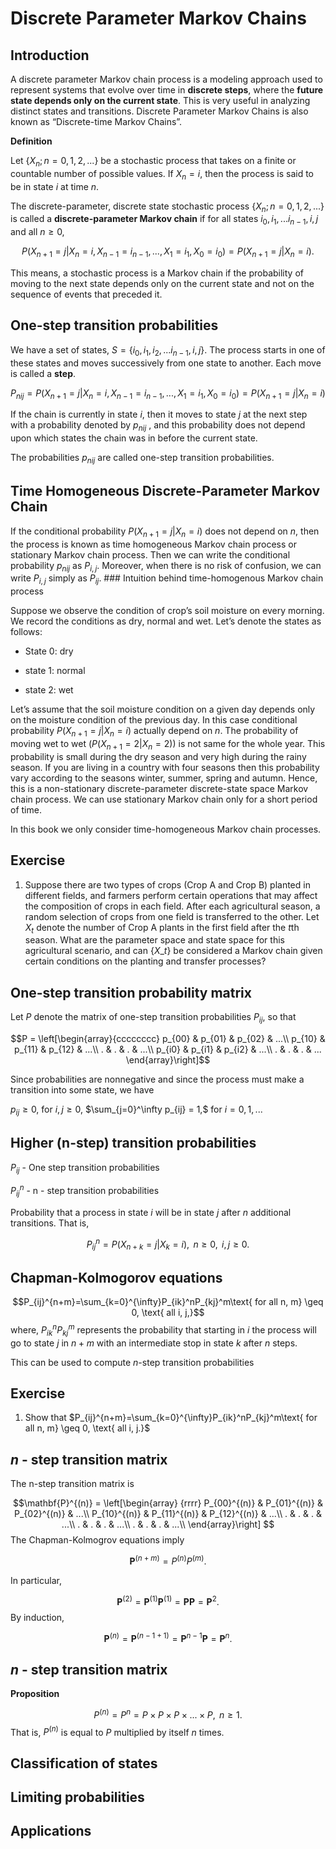 # Discrete Parameter Markov Chains

## Introduction

A discrete parameter Markov chain process is a modeling approach used to represent systems that evolve over time in **discrete steps**, where the **future state depends only on the current state**. This is very useful in analyzing distinct states and transitions. Discrete Parameter Markov Chains is also known as "Discrete-time Markov Chains".    

**Definition**

Let $\{X_n; n = 0, 1, 2, ...\}$ be a stochastic process that takes on a finite or countable number of possible values. If $X_n=i,$ then the process is said to be in state $i$ at time $n$.

The discrete-parameter, discrete state stochastic process $\{X_n; n=0, 1, 2,...\}$ is called a **discrete-parameter Markov chain** if for all states $i_0, i_1,...i_{n-1}, i, j$ and all $n \geq 0$,



$$P(X_{n+1}=j|X_n=i, X_{n-1}=i_{n-1}, ..., X_1=i_1, X_0=i_0) = P(X_{n+1}=j|X_n=i).$$


<!--This means, for a Markov
chain, the conditional distribution of any **future state** $X_{n+1}$, given the **past states**
$X_0, X_1,...X_{n-1}$ and the **present state** $X_n$, is independent of the past states and depends only on the present state.-->

This means, a stochastic process is a Markov chain if the probability of moving to the next state depends only on the current state and not on the sequence of events that preceded it.

## One-step transition probabilities


We have a set of states, $S = \{i_0, i_1, i_2,...i_{n-1}, i, j\}$. The process starts in one of these states and moves successively from one state to another. Each move is called a **step**.


$P_{nij} = P(X_{n+1}=j|X_n=i, X_{n-1}=i_{n-1}, ..., X_1=i_1, X_0=i_0) = P(X_{n+1}=j|X_n=i)$


If the chain is currently in state $i$, then
it moves to state $j$ at the next step with a probability denoted by $p_{nij}$ , and this
probability does not depend upon which states the chain was in before the current state.

The probabilities $p_{nij}$ are called one-step transition probabilities.

## Time Homogeneous Discrete-Parameter Markov Chain

If the conditional probability $P(X_{n+1}=j|X_n=i)$ does not depend on $n$, then the process is known as time homogeneous Markov chain process or stationary Markov chain process. Then we can write the conditional probability $p_{nij}$ as $P_{i,j}$. Moreover, when there is no risk of confusion, 
we can write $P_{i,j}$ simply as $P_{ij}$. 
### Intuition behind time-homogenous Markov chain process

Suppose we observe the condition of crop's soil moisture on every morning. We record the conditions as dry, normal and wet. Let's denote the states as follows:

- State 0: dry 

- state 1: normal 

- state 2: wet

Let's assume that the soil moisture condition on a given day depends only on the moisture condition of the previous day. In this case conditional probability $P(X_{n+1}=j|X_n=i)$ actually depend on $n$. The probability of moving wet to wet ($P(X_{n+1}=2|X_n=2)$) is not same for the whole year. This probability is small during the dry season and very high during the rainy season. If you are living in a country with four seasons then this probability vary according to the seasons winter, summer, spring and autumn. Hence, this is a non-stationary discrete-parameter discrete-state space Markov chain process. We can use stationary Markov chain only for a short period of time. 

In this book we only consider time-homogeneous Markov chain processes.

## Exercise 

1. Suppose there are two types of crops (Crop A and Crop B) planted in different fields, and farmers perform certain operations that may affect the composition of crops in each field. After each agricultural season, a random selection of crops from one field is transferred to the other. Let $X_t$ denote the number of Crop A plants in the first field after the $t$th season. What are the parameter space and state space for this agricultural scenario, and can $\{X\_t\}$ be considered a Markov chain given certain conditions on the planting and transfer processes?

## One-step transition probability matrix

Let $P$ denote the matrix of one-step transition probabilities $P_{ij}$, so that

$$P = \left[\begin{array}{cccccccc}
p_{00} & p_{01} & p_{02} & ...\\
p_{10} & p_{11} & p_{12} & ...\\
. & . & . & ...\\
p_{i0} & p_{i1} & p_{i2} & ...\\
. & . & . & ...
\end{array}\right]$$

Since probabilities are nonnegative and since
the process must make a transition into some state, we have

$p_{ij} \geq 0,$ for $i, j \geq 0$, $\sum_{j=0}^\infty p_{ij} = 1,$ for $i = 0, 1, ...$

## Higher (n-step) transition probabilities 

$P_{ij}$ - One step transition probabilities

$P^n_{ij}$ - n - step transition probabilities

Probability that a process in state $i$ will be in state $j$ after $n$ additional transitions. That is,

$$P^n_{ij}=P(X_{n+k}=j|X_k=i), \text{ } n\geq 0, \text{ }i, j \geq 0.$$

## Chapman-Kolmogorov equations

$$P_{ij}^{n+m}=\sum_{k=0}^{\infty}P_{ik}^nP_{kj}^m\text{ for all n, m} \geq 0, \text{ all i, j,}$$
where, $P^n_{ik}P^m_{kj}$ represents the probability that starting in $i$ the process will go to state $j$ in $n+m$ with an intermediate stop in state $k$ after $n$ steps.

This can be used to compute $n$-step transition probabilities

## Exercise

1. Show that $P_{ij}^{n+m}=\sum_{k=0}^{\infty}P_{ik}^nP_{kj}^m\text{ for all n, m} \geq 0, \text{ all i, j.}$

## $n$ - step transition matrix


The n-step transition matrix is

$$\mathbf{P}^{(n)} = \left[\begin{array}
{rrrr}
P_{00}^{(n)} & P_{01}^{(n)} & P_{02}^{(n)} & ...\\
P_{10}^{(n)} & P_{11}^{(n)} & P_{12}^{(n)} & ...\\
. & .  & . & ...\\
. & .  & . & ...\\
. & .  & . & ...\\
\end{array}\right]
$$
The Chapman-Kolmogrov equations imply 

$$\mathbf{P}^{(n+m)}=P^{(n)}P^{(m)}.$$
  
In particular, 
  
  $$\mathbf{P}^{(2)}=\mathbf{P}^{(1)}\mathbf{P}^{(1)}=\mathbf{P}\mathbf{P}=\mathbf{P}^2.$$
  By induction, 

$$\mathbf{P}^{(n)}=\mathbf{P}^{(n-1+1)}=\mathbf{P}^{n-1}\mathbf{P}=\mathbf{P}^n.$$


## $n$ - step transition matrix
  
  **Proposition**
  
  $$P^{(n)} = P^n = P \times P \times P \times ... \times P, \text{ } n \geq 1.$$
    That is, $P^{(n)}$ is equal to $P$ multiplied by itself $n$ times.



## Classification of states

## Limiting probabilities

## Applications